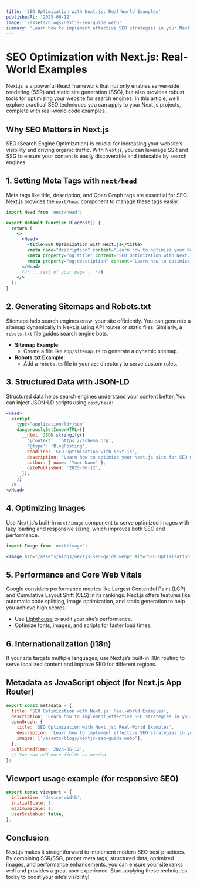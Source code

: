 ```yaml
---
title: 'SEO Optimization with Next.js: Real-World Examples'
publishedAt: '2025-06-12'
image: '/assets/blogs/nextjs-seo-guide.webp'
summary: 'Learn how to implement effective SEO strategies in your Next.js projects with practical, real-world examples.'
---
```


# SEO Optimization with Next.js: Real-World Examples

Next.js is a powerful React framework that not only enables server-side rendering (SSR) and static site generation (SSG), but also provides robust tools for optimizing your website for search engines. In this article, we’ll explore practical SEO techniques you can apply to your Next.js projects, complete with real-world code examples.

## Why SEO Matters in Next.js

SEO (Search Engine Optimization) is crucial for increasing your website’s visibility and driving organic traffic. With Next.js, you can leverage SSR and SSG to ensure your content is easily discoverable and indexable by search engines.

## 1. Setting Meta Tags with `next/head`

Meta tags like title, description, and Open Graph tags are essential for SEO. Next.js provides the `next/head` component to manage these tags easily.

```jsx
import Head from 'next/head';

export default function BlogPost() {
  return (
    <>
      <Head>
        <title>SEO Optimization with Next.js</title>
        <meta name="description" content="Learn how to optimize your Next.js site for SEO with real-world examples." />
        <meta property="og:title" content="SEO Optimization with Next.js" />
        <meta property="og:description" content="Learn how to optimize your Next.js site for SEO with real-world examples." />
      </Head>
      {/* ...rest of your page... */}
    </>
  );
}
```

## 2. Generating Sitemaps and Robots.txt

Sitemaps help search engines crawl your site efficiently. You can generate a sitemap dynamically in Next.js using API routes or static files. Similarly, a `robots.txt` file guides search engine bots.

- **Sitemap Example:**
  - Create a file like `app/sitemap.ts` to generate a dynamic sitemap.
- **Robots.txt Example:**
  - Add a `robots.ts` file in your `app` directory to serve custom rules.

## 3. Structured Data with JSON-LD

Structured data helps search engines understand your content better. You can inject JSON-LD scripts using `next/head`:

```jsx
<Head>
  <script
    type="application/ld+json"
    dangerouslySetInnerHTML={{
      __html: JSON.stringify({
        '@context': 'https://schema.org',
        '@type': 'BlogPosting',
        headline: 'SEO Optimization with Next.js',
        description: 'Learn how to optimize your Next.js site for SEO with real-world examples.',
        author: { name: 'Your Name' },
        datePublished: '2025-06-12',
      }),
    }}
  />
</Head>
```

## 4. Optimizing Images

Use Next.js’s built-in `next/image` component to serve optimized images with lazy loading and responsive sizing, which improves both SEO and performance.

```jsx
import Image from 'next/image';

<Image src="/assets/blogs/nextjs-seo-guide.webp" alt="SEO Optimization" width={800} height={400} />
```

## 5. Performance and Core Web Vitals

Google considers performance metrics like Largest Contentful Paint (LCP) and Cumulative Layout Shift (CLS) in its rankings. Next.js offers features like automatic code splitting, image optimization, and static generation to help you achieve high scores.

- Use [Lighthouse](https://developers.google.com/web/tools/lighthouse) to audit your site’s performance.
- Optimize fonts, images, and scripts for faster load times.

## 6. Internationalization (i18n)

If your site targets multiple languages, use Next.js’s built-in i18n routing to serve localized content and improve SEO for different regions.

## Metadata as JavaScript object (for Next.js App Router)

```javascript
export const metadata = {
  title: 'SEO Optimization with Next.js: Real-World Examples',
  description: 'Learn how to implement effective SEO strategies in your Next.js projects with practical, real-world examples.',
  openGraph: {
    title: 'SEO Optimization with Next.js: Real-World Examples',
    description: 'Learn how to implement effective SEO strategies in your Next.js projects with practical, real-world examples.',
    images: ['/assets/blogs/nextjs-seo-guide.webp'],
  },
  publishedTime: '2025-06-12',
  // You can add more fields as needed
};
```

## Viewport usage example (for responsive SEO)

```javascript
export const viewport = {
  inlineSize: 'device-width',
  initialScale: 1,
  maximumScale: 1,
  userScalable: false,
};
```

## Conclusion

Next.js makes it straightforward to implement modern SEO best practices. By combining SSR/SSG, proper meta tags, structured data, optimized images, and performance enhancements, you can ensure your site ranks well and provides a great user experience. Start applying these techniques today to boost your site’s visibility!
